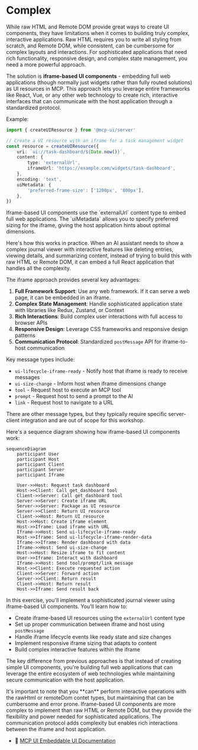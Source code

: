 # Complex

While raw HTML and Remote DOM provide great ways to create UI components, they have limitations when it comes to building truly complex, interactive applications. Raw HTML requires you to write all styling from scratch, and Remote DOM, while consistent, can be cumbersome for complex layouts and interactions. For sophisticated applications that need rich functionality, responsive design, and complex state management, you need a more powerful approach.

The solution is **iframe-based UI components** - embedding full web applications (though normally just widgets rather than fully routed solutions) as UI resources in MCP. This approach lets you leverage entire frameworks like React, Vue, or any other web technology to create rich, interactive interfaces that can communicate with the host application through a standardized protocol.

Example:

```ts
import { createUIResource } from '@mcp-ui/server'

// Create a UI resource with an iframe for a task management widget
const resource = createUIResource({
	uri: `ui://task-dashboard/${Date.now()}`,
	content: {
		type: 'externalUrl',
		iframeUrl: 'https://example.com/widgets/task-dashboard',
	},
	encoding: 'text',
	uiMetadata: {
		'preferred-frame-size': ['1200px', '800px'],
	},
})
```

<callout-info>
	Iframe-based UI components use the `externalUrl` content type to embed full
	web applications. The `uiMetadata` allows you to specify preferred sizing for
	the iframe, giving the host application hints about optimal dimensions.
</callout-info>

Here's how this works in practice. When an AI assistant needs to show a complex journal viewer with interactive features like deleting entries, viewing details, and summarizing content, instead of trying to build this with raw HTML or Remote DOM, it can embed a full React application that handles all the complexity.

The iframe approach provides several key advantages:

1. **Full Framework Support**: Use any web framework. If it can serve a web page, it can be embedded in an iframe.
2. **Complex State Management**: Handle sophisticated application state with libraries like Redux, Zustand, or Context
3. **Rich Interactions**: Build complex user interactions with full access to browser APIs
4. **Responsive Design**: Leverage CSS frameworks and responsive design patterns
5. **Communication Protocol**: Standardized `postMessage` API for iframe-to-host communication

Key message types include:

- `ui-lifecycle-iframe-ready` - Notify host that iframe is ready to receive messages
- `ui-size-change` - Inform host when iframe dimensions change
- `tool` - Request host to execute an MCP tool
- `prompt` - Request host to send a prompt to the AI
- `link` - Request host to navigate to a URL

There are other message types, but they typically require specific server-client integration and are out of scope for this workshop.

Here's a sequence diagram showing how iframe-based UI components work:

```mermaid
sequenceDiagram
    participant User
    participant Host
    participant Client
    participant Server
    participant Iframe

    User->>Host: Request task dashboard
    Host->>Client: Call get_dashboard tool
    Client->>Server: Call get_dashboard tool
    Server->>Server: Create iframe URL
    Server->>Server: Package as UI resource
    Server->>Client: Return UI resource
    Client->>Host: Return UI resource
    Host->>Host: Create iframe element
    Host->>Iframe: Load iframe with URL
    Iframe->>Host: Send ui-lifecycle-iframe-ready
    Host->>Iframe: Send ui-lifecycle-iframe-render-data
    Iframe->>Iframe: Render dashboard with data
    Iframe->>Host: Send ui-size-change
    Host->>Host: Resize iframe to fit content
    User->>Iframe: Interact with dashboard
    Iframe->>Host: Send tool/prompt/link message
    Host->>Client: Execute requested action
    Client->>Server: Forward action
    Server->>Client: Return result
    Client->>Host: Return result
    Host->>Iframe: Send result back
```

In this exercise, you'll implement a sophisticated journal viewer using iframe-based UI components. You'll learn how to:

- Create iframe-based UI resources using the `externalUrl` content type
- Set up proper communication between iframe and host using `postMessage`
- Handle iframe lifecycle events like ready state and size changes
- Implement responsive iframe sizing that adapts to content
- Build complex interactive features within the iframe

The key difference from previous approaches is that instead of creating simple UI components, you're building full web applications that can leverage the entire ecosystem of web technologies while maintaining secure communication with the host application.

<callout-success>
	It's important to note that you **can** perform interactive operations with
	the rawHtml or remoteDom contet types, but maintaining that can be cumbersome
	and error prone.
</callout-success>

<callout-warning>
	Iframe-based UI components are more complex to implement than raw HTML or
	Remote DOM, but they provide the flexibility and power needed for
	sophisticated applications. The communication protocol adds complexity but
	enables rich interactions between the iframe and host application.
</callout-warning>

- 📜 [MCP UI Embeddable UI Documentation](https://mcpui.dev/guide/embeddable-ui)
